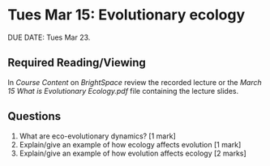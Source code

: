 # Tues Mar 15: Evolutionary ecology

DUE DATE: Tues Mar 23.

## Required Reading/Viewing

In _Course Content_ on _BrightSpace_ review the recorded lecture or the _March 15 What is Evolutionary Ecology.pdf_ file containing the lecture slides. 

## Questions
1. What are eco-evolutionary dynamics? [1 mark]
2. Explain/give an example of how ecology affects evolution [1 mark]
3. Explain/give an example of how evolution affects ecology [2 marks]



